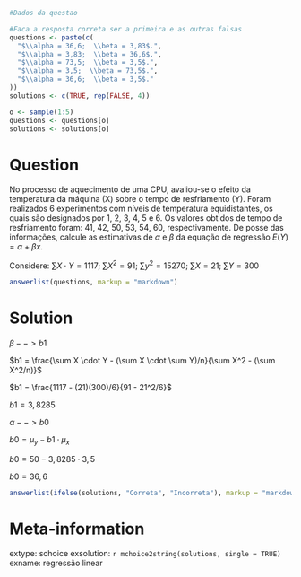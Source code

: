 ```r
#Dados da questao

#Faca a resposta correta ser a primeira e as outras falsas
questions <- paste(c(
  "$\\alpha = 36,6;  \\beta = 3,83$.",
  "$\\alpha = 3,83;  \\beta = 36,6$.",
  "$\\alpha = 73,5;  \\beta = 3,5$.",
  "$\\alpha = 3,5;  \\beta = 73,5$.",
  "$\\alpha = 36,6;  \\beta = 3,5$."
))
solutions <- c(TRUE, rep(FALSE, 4))

o <- sample(1:5)
questions <- questions[o]
solutions <- solutions[o]
```

Question
========
No processo de aquecimento de uma CPU, avaliou-se o efeito da temperatura da máquina (X) sobre o tempo de resfriamento (Y). Foram realizados 6 experimentos com níveis de temperatura equidistantes, os quais são designados por 1, 2, 3, 4, 5 e 6. Os valores obtidos de tempo de resfriamento foram: 41, 42, 50, 53, 54, 60, respectivamente. 
De posse das informações, calcule as estimativas de $\alpha$ e $\beta$ da equação de regressão $E(Y) =  \alpha + \beta x.$

Considere: $\sum X \cdot Y = 1117$; $\sum X^2 = 91$; $\sum y^2 = 15270$; $\sum X = 21$; $\sum Y = 300$ 


```r
answerlist(questions, markup = "markdown")
```

Solution
========

$\beta --> b1$

$b1 = \frac{\sum X \cdot Y - (\sum X \cdot \sum Y)/n}{\sum X^2 - (\sum X^2/n)}$

$b1 = \frac{1117 - (21)(300)/6}{91 - 21^2/6}$

$b1 = 3,8285$

$\alpha --> b0$

$b0 = \mu_y - b1 \cdot \mu_x$

$b0 = 50 - 3,8285  \cdot 3,5$

$b0 = 36,6$

```r
answerlist(ifelse(solutions, "Correta", "Incorreta"), markup = "markdown")
```

Meta-information
================
extype: schoice
exsolution: `r mchoice2string(solutions, single = TRUE)`
exname: regressão linear